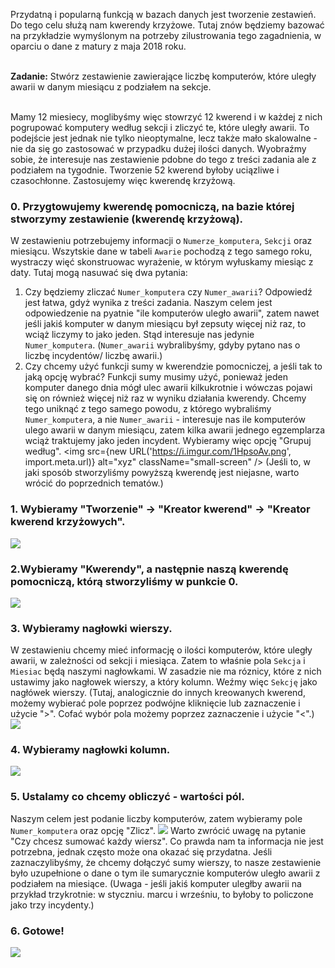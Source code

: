 Przydatną i popularną funkcją w bazach danych jest tworzenie zestawień. Do tego celu służą nam kwerendy krzyżowe. 
Tutaj znów będziemy bazować na przykładzie wymyślonym na potrzeby zilustrowania tego zagadnienia, w oparciu o dane z matury z maja 2018 roku.<br/><br/>

**Zadanie:** Stwórz zestawienie zawierające liczbę komputerów, które uległy awarii w danym miesiącu z podziałem na sekcje.

<br/>Mamy 12 miesiecy, moglibyśmy więc stowrzyć 12 kwerend i w każdej z nich pogrupować komputery według sekcji i zliczyć te, które uległy awarii. To podejście jest jednak nie tylko nieoptymalne, lecz także mało skalowalne - nie da się go zastosować w przypadku dużej ilości danych. Wyobraźmy sobie, że interesuje nas zestawienie pdobne do tego z treści zadania ale z podziałem na tygodnie. Tworzenie 52 kwerend byłoby uciązliwe i czasochłonne. Zastosujemy więc kwerendę krzyżową.

### 0. Przygtowujemy kwerendę pomocniczą, na bazie której stworzymy zestawienie (kwerendę krzyżową).

W zestawieniu potrzebujemy informacji o `Numerze_komputera`, `Sekcji` oraz miesiącu. Wszytskie dane w tabeli `Awarie` pochodzą z tego samego roku, wystraczy więć skonstruowac wyrażenie, w którym wyłuskamy miesiąc z daty. 
Tutaj mogą nasuwać się dwa pytania: 
1. Czy będziemy zliczać `Numer_komputera` czy `Numer_awarii`?
Odpowiedź jest łatwa, gdyż wynika z treści zadania. Naszym celem jest odpowiedzenie na pyatnie "ile komputerów uległo awarii", zatem nawet jeśli jakiś komputer w danym miesiącu był zepsuty więcej niż raz, to wciąż liczymy to jako jeden. Stąd interesuje nas jedynie `Numer_komputera`.
(`Numer_awarii` wybralibyśmy, gdyby pytano nas o liczbę incydentów/ liczbę awarii.)
2. Czy chcemy użyć funkcji sumy w kwerendzie pomocniczej, a jeśli tak to jaką opcję wybrać?
Funkcji sumy musimy użyć, ponieważ jeden komputer danego dnia mógł ulec awarii kilkukrotnie i wówczas pojawi się on również więcej niż raz w wyniku działania kwerendy. Chcemy tego uniknąć z tego samego powodu, z którego wybraliśmy `Numer_komputera`, a nie `Numer_awarii` - interesuje nas ile komputerów ulego awarii w danym miesiącu, zatem kilka awarii jednego egzemplarza wciąż traktujemy jako jeden incydent. Wybieramy więc opcję "Grupuj według".
<img src={new URL('https://i.imgur.com/1HpsoAv.png', import.meta.url)} alt="xyz" className="small-screen" />
(Jeśli to, w jaki sposób stworzyliśmy powyższą kwerendę jest niejasne, warto wrócić do poprzednich tematów.)

### 1. Wybieramy "Tworzenie" -> "Kreator kwerend" -> "Kreator kwerend krzyżowych".
![](https://i.imgur.com/dwppfeo.png)

### 2.Wybieramy "Kwerendy", a następnie naszą kwerendę pomocniczą, którą stworzyliśmy w punkcie 0.
![](https://i.imgur.com/5rcLiT6.png)

### 3. Wybieramy nagłowki wierszy.
W zestawieniu chcemy mieć informację o ilości komputerów, które uległy awarii, w zależności od sekcji i miesiąca. Zatem to właśnie pola `Sekcja` i `Miesiac` będą naszymi nagłowkami. W zasadzie nie ma róznicy, które z nich ustawimy jako nagłowek wierszy, a który kolumn. Weźmy więc `Sekcję` jako nagłówek wierszy.
(Tutaj, analogicznie do innych kreowanych kwerend, możemy wybierać pole poprzez podwójne kliknięcie lub zaznaczenie i użycie ">". Cofać wybór pola możemy poprzez zaznaczenie i użycie "<".)
![](https://i.imgur.com/TXYEANU.png)

### 4. Wybieramy nagłowki kolumn.
![](https://i.imgur.com/K4sOiss.png)

### 5. Ustalamy co chcemy obliczyć - wartości pól.
Naszym celem jest podanie liczby komputerów, zatem wybieramy pole `Numer_komputera` oraz opcję "Zlicz".
![](https://i.imgur.com/IBIzvXF.png)
Warto zwrócić uwagę na pytanie "Czy chcesz sumować każdy wiersz". Co prawda nam ta informacja nie jest potrzebna, jednak często może ona okazać się przydatna. Jeśli zaznaczylibyśmy, że chcemy dołączyć sumy wierszy, to nasze zestawienie było uzupełnione o dane o tym ile sumarycznie komputerów uległo awarii z podziałem na miesiące. 
(Uwaga - jeśli jakiś komputer uległby awarii na przykład trzykrotnie: w styczniu. marcu i wrześniu, to byłoby to policzone jako trzy incydenty.)

### 6. Gotowe!
![](https://i.imgur.com/RQk98v6.png)